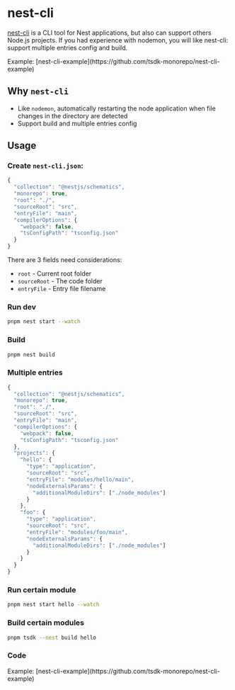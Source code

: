 # nest-cli


[nest-cli](https://github.com/nestjs/nest-cli) is a CLI tool for Nest applications, but also can support others Node.js projects. If you had experience with nodemon, you will like nest-cli: support multiple entries config and build.

<Callout emoji="">
  Example: [nest-cli-example](https://github.com/tsdk-monorepo/nest-cli-example)
</Callout>

## Why `nest-cli`

- Like `nodemon`, automatically restarting the node application when file changes in the directory are detected
- Support build and multiple entries config

## Usage

### Create `nest-cli.json`:

```ts filename="nest-cli.json" copy
{
  "collection": "@nestjs/schematics",
  "monorepo": true,
  "root": "./",
  "sourceRoot": "src",
  "entryFile": "main",
  "compilerOptions": {
    "webpack": false,
    "tsConfigPath": "tsconfig.json"
  }
}
```

There are 3 fields need considerations:

- `root` - Current root folder
- `sourceRoot` - The code folder
- `entryFile` - Entry file filename

### Run dev

```sh copy
pnpm nest start --watch
```

### Build

```sh
pnpm nest build
```

### Multiple entries

```ts filename="nest-cli.json" copy
{
  "collection": "@nestjs/schematics",
  "monorepo": true,
  "root": "./",
  "sourceRoot": "src",
  "entryFile": "main",
  "compilerOptions": {
    "webpack": false,
    "tsConfigPath": "tsconfig.json"
  },
  "projects": {
    "hello": {
      "type": "application",
      "sourceRoot": "src",
      "entryFile": "modules/hello/main",
      "nodeExternalsParams": {
        "additionalModuleDirs": ["./node_modules"]
      }
    },
    "foo": {
      "type": "application",
      "sourceRoot": "src",
      "entryFile": "modules/foo/main",
      "nodeExternalsParams": {
        "additionalModuleDirs": ["./node_modules"]
      }
    }
  }
}
```

### Run certain module

```sh
pnpm nest start hello --watch
```

### Build certain modules

```sh
pnpm tsdk --nest build hello
```

### Code

<Callout emoji="">
  Example: [nest-cli-example](https://github.com/tsdk-monorepo/nest-cli-example)
</Callout>
